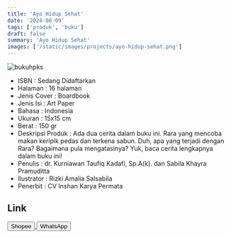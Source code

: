 ```yaml
---
title: 'Ayo Hidup Sehat'
date: '2024-08-09'
tags: ['produk', 'buku']
draft: false
summary: 'Ayo Hidup Sehat'
images: ['/static/images/projects/ayo-hidup-sehat.png']
---
```


![bukuhpks](/static/images/projects/ayo-hidup-sehat.png)

- ISBN : Sedang Didaftarkan
- Halaman : 16 halaman
- Jenis Cover : Boardbook
- Jenis Isi : Art Paper
- Bahasa : Indonesia
- Ukuran : 15x15 cm
- Berat : 150 gr
- Deskripsi Produk : Ada dua cerita dalam buku ini. Rara yang mencoba makan keripik pedas dan terkena sabun. Duh, apa yang terjadi dengan Rara? Bagaimana pula mengatasinya? Yuk, baca cerita lengkapnya dalam buku ini!
- Penulis : dr. Kurniawan Taufiq Kadafi, Sp.A(k). dan Sabila Khayra Pramuditta
- Ilustrator : Rizki Amalia Salsabila
- Penerbit : CV Inshan Karya Permata

## Link

<div>
<a
  href="https://id.shp.ee/tVEpy4g"
  target="_blank"
>
  <button className="btn-shopee">Shopee</button>
</a>

  <a href="https://wa.me/6281567891021" target="_blank">
    <button className="btn-wa">WhatsApp</button>
  </a>
</div>
